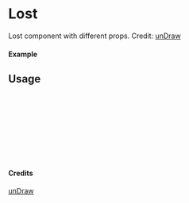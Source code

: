 
<Meta of={Lost} title="unDraw/Lost" />

# Lost

Lost component with different props.
Credit: [unDraw](https://undraw.co/illustrations)

#### Example

<Canvas of={Lost.Primary} />

## Usage

```ts
import { Lost } from "yadl-ui";

const Example = () => {
  return (
      <Lost />
  );
};

export default Example;
```

#### Credits
[unDraw](https://undraw.co/illustrations)
